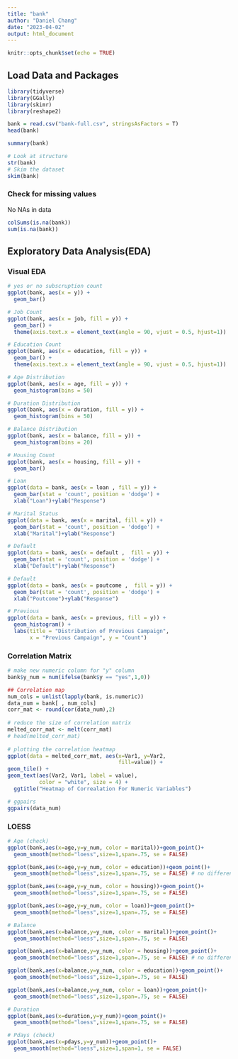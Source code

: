```yaml
---
title: "bank"
author: "Daniel Chang"
date: "2023-04-02"
output: html_document
---
```


```r
knitr::opts_chunk$set(echo = TRUE)
```

## Load Data and Packages

```r
library(tidyverse)
library(GGally)
library(skimr)
library(reshape2) 

bank = read.csv("bank-full.csv", stringsAsFactors = T)
head(bank)
```

```r
summary(bank)
```

```r
# Look at structure
str(bank)
# Skim the dataset
skim(bank)
```
### Check for missing values 
No NAs in data
```r
colSums(is.na(bank))
sum(is.na(bank))
```

## Exploratory Data Analysis(EDA)
### Visual EDA

```r
# yes or no subscruption count
ggplot(bank, aes(x = y)) +
  geom_bar() 

# Job Count
ggplot(bank, aes(x = job, fill = y)) +
  geom_bar() +
  theme(axis.text.x = element_text(angle = 90, vjust = 0.5, hjust=1))

# Education Count
ggplot(bank, aes(x = education, fill = y)) +
  geom_bar() +
  theme(axis.text.x = element_text(angle = 90, vjust = 0.5, hjust=1))

# Age Distribution
ggplot(bank, aes(x = age, fill = y)) +
  geom_histogram(bins = 50)

# Duration Distribution
ggplot(bank, aes(x = duration, fill = y)) +
  geom_histogram(bins = 50)

# Balance Distribution
ggplot(bank, aes(x = balance, fill = y)) +
  geom_histogram(bins = 20)

# Housing Count
ggplot(bank, aes(x = housing, fill = y)) +
  geom_bar()

# Loan 
ggplot(data = bank, aes(x = loan , fill = y)) + 
  geom_bar(stat = 'count', position = 'dodge') + 
  xlab("Loan")+ylab("Response")

# Marital Status 
ggplot(data = bank, aes(x = marital, fill = y)) + 
  geom_bar(stat = 'count', position = 'dodge') + 
  xlab("Marital")+ylab("Response")

# Default
ggplot(data = bank, aes(x = default ,  fill = y)) + 
  geom_bar(stat = 'count', position = 'dodge') + 
  xlab("Default")+ylab("Response")

# Default
ggplot(data = bank, aes(x = poutcome ,  fill = y)) + 
  geom_bar(stat = 'count', position = 'dodge') + 
  xlab("Poutcome")+ylab("Response")

# Previous 
ggplot(data = bank, aes(x = previous, fill = y)) +
  geom_histogram() +
  labs(title = "Distribution of Previous Campaign", 
       x = "Previous Campaign", y = "Count")
```

### Correlation Matrix
```r
# make new numeric column for "y" column
bank$y_num = num(ifelse(bank$y == "yes",1,0))

## Correlation map
num_cols = unlist(lapply(bank, is.numeric))
data_num = bank[ , num_cols] 
corr_mat <- round(cor(data_num),2)
 
# reduce the size of correlation matrix
melted_corr_mat <- melt(corr_mat)
# head(melted_corr_mat)
 
# plotting the correlation heatmap
ggplot(data = melted_corr_mat, aes(x=Var1, y=Var2,
                                   fill=value)) +
geom_tile() +
geom_text(aes(Var2, Var1, label = value),
          color = "white", size = 4) +
  ggtitle("Heatmap of Correalation For Numeric Variables")

# ggpairs
ggpairs(data_num)
```

### LOESS 
```r
# Age (check)
ggplot(bank,aes(x=age,y=y_num, color = marital))+geom_point()+
  geom_smooth(method="loess",size=1,span=.75, se = FALSE)

ggplot(bank,aes(x=age,y=y_num, color = education))+geom_point()+
  geom_smooth(method="loess",size=1,span=.75, se = FALSE) # no difference 

ggplot(bank,aes(x=age,y=y_num, color = housing))+geom_point()+
  geom_smooth(method="loess",size=1,span=.75, se = FALSE)

ggplot(bank,aes(x=age,y=y_num, color = loan))+geom_point()+
  geom_smooth(method="loess",size=1,span=.75, se = FALSE)

# Balance
ggplot(bank,aes(x=balance,y=y_num, color = marital))+geom_point()+
  geom_smooth(method="loess",size=1,span=.75, se = FALSE)

ggplot(bank,aes(x=balance,y=y_num, color = housing))+geom_point()+
  geom_smooth(method="loess",size=1,span=.75, se = FALSE) # no difference

ggplot(bank,aes(x=balance,y=y_num, color = education))+geom_point()+
  geom_smooth(method="loess",size=1,span=.75, se = FALSE)

ggplot(bank,aes(x=balance,y=y_num, color = loan))+geom_point()+
  geom_smooth(method="loess",size=1,span=.75, se = FALSE)

# Duration
ggplot(bank,aes(x=duration,y=y_num))+geom_point()+
  geom_smooth(method="loess",size=1,span=.75, se = FALSE)

# Pdays (check)
ggplot(bank,aes(x=pdays,y=y_num))+geom_point()+
  geom_smooth(method="loess",size=1,span=1, se = FALSE)
```







